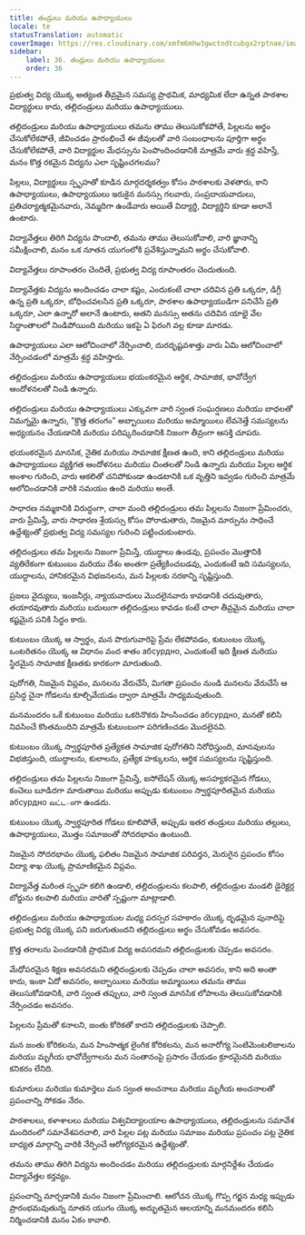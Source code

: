```yaml
---
title: తండ్రులు మరియు ఉపాధ్యాయులు
locale: te
statusTranslation: automatic
coverImage: https://res.cloudinary.com/xmfm6mhw3gwctndtcubgx2rptnae/image/upload/v1740337243/small_cover_educacion_fundamental_a051170f1c.webp
sidebar:
    label: 36. తండ్రులు మరియు ఉపాధ్యాయులు
    order: 36
---
```

ప్రభుత్వ విద్య యొక్క అత్యంత తీవ్రమైన సమస్య ప్రాథమిక, మాధ్యమిక లేదా ఉన్నత పాఠశాల విద్యార్థులు కాదు, తల్లిదండ్రులు మరియు ఉపాధ్యాయులు.

తల్లిదండ్రులు మరియు ఉపాధ్యాయులు తమను తాము తెలుసుకోకపోతే, పిల్లలను అర్థం చేసుకోలేకపోతే, జీవించడం ప్రారంభించే ఈ జీవులతో వారి సంబంధాలను పూర్తిగా అర్థం చేసుకోలేకపోతే, వారి విద్యార్థుల మేధస్సును పెంపొందించడానికి మాత్రమే వారు శ్రద్ధ వహిస్తే, మనం కొత్త రకమైన విద్యను ఎలా సృష్టించగలము?

పిల్లలు, విద్యార్థులు స్పృహతో కూడిన మార్గదర్శకత్వం కోసం పాఠశాలకు వెళతారు, కాని ఉపాధ్యాయులు, ఉపాధ్యాయులు ఇరుకైన మనస్సు గలవారు, సంప్రదాయవాదులు, ప్రతిచర్యాత్మకమైనవారు, నెమ్మదిగా ఉండేవారు అయితే విద్యార్థి, విద్యార్థిని కూడా అలానే ఉంటారు.

విద్యావేత్తలు తిరిగి విద్యను పొందాలి, తమను తాము తెలుసుకోవాలి, వారి జ్ఞానాన్ని సమీక్షించాలి, మనం ఒక నూతన యుగంలోకి ప్రవేశిస్తున్నామని అర్థం చేసుకోవాలి.

విద్యావేత్తలు రూపాంతరం చెందితే, ప్రభుత్వ విద్య రూపాంతరం చెందుతుంది.

విద్యావేత్తకు విద్యను అందించడం చాలా కష్టం, ఎందుకంటే చాలా చదివిన ప్రతి ఒక్కరూ, డిగ్రీ ఉన్న ప్రతి ఒక్కరూ, బోధించవలసిన ప్రతి ఒక్కరూ, పాఠశాల ఉపాధ్యాయుడిగా పనిచేసే ప్రతి ఒక్కరూ, ఎలా ఉన్నారో అలానే ఉంటారు, అతని మనస్సు అతను చదివిన యాభై వేల సిద్ధాంతాలలో నిండిపోయింది మరియు ఇకపై ఏ ఫిరంగి వల్ల కూడా మారడు.

ఉపాధ్యాయులు ఎలా ఆలోచించాలో నేర్పించాలి, దురదృష్టవశాత్తు వారు ఏమి ఆలోచించాలో నేర్పించడంలో మాత్రమే శ్రద్ధ వహిస్తారు.

తల్లిదండ్రులు మరియు ఉపాధ్యాయులు భయంకరమైన ఆర్థిక, సామాజిక, భావోద్వేగ ఆందోళనలతో నిండి ఉన్నారు.

తల్లిదండ్రులు మరియు ఉపాధ్యాయులు ఎక్కువగా వారి స్వంత సంఘర్షణలు మరియు బాధలతో నిమగ్నమై ఉన్నారు, "క్రొత్త తరంగం" అబ్బాయిలు మరియు అమ్మాయిలు లేవనెత్తే సమస్యలను అధ్యయనం చేయడానికి మరియు పరిష్కరించడానికి నిజంగా తీవ్రంగా ఆసక్తి చూపరు.

భయంకరమైన మానసిక, నైతిక మరియు సామాజిక క్షీణత ఉంది, కాని తల్లిదండ్రులు మరియు ఉపాధ్యాయులు వ్యక్తిగత ఆందోళనలు మరియు చింతలతో నిండి ఉన్నారు మరియు పిల్లల ఆర్థిక అంశాల గురించి, వారు ఆకలితో చనిపోకుండా ఉండటానికి ఒక వృత్తిని ఇవ్వడం గురించి మాత్రమే ఆలోచించడానికి వారికి సమయం ఉంది మరియు అంతే.

సాధారణ నమ్మకానికి విరుద్ధంగా, చాలా మంది తల్లిదండ్రులు తమ పిల్లలను నిజంగా ప్రేమించరు, వారు ప్రేమిస్తే, వారు సాధారణ శ్రేయస్సు కోసం పోరాడుతారు, నిజమైన మార్పును సాధించే ఉద్దేశ్యంతో ప్రభుత్వ విద్య సమస్యల గురించి పట్టించుకుంటారు.

తల్లిదండ్రులు తమ పిల్లలను నిజంగా ప్రేమిస్తే, యుద్ధాలు ఉండవు, ప్రపంచం మొత్తానికి వ్యతిరేకంగా కుటుంబం మరియు దేశం అంతగా ప్రత్యేకించబడవు, ఎందుకంటే ఇది సమస్యలను, యుద్ధాలను, హానికరమైన విభజనలను, మన పిల్లలకు నరకాన్ని సృష్టిస్తుంది.

ప్రజలు వైద్యులు, ఇంజనీర్లు, న్యాయవాదులు మొదలైనవారు కావడానికి చదువుతారు, తయారవుతారు మరియు బదులుగా తల్లిదండ్రులు కావడం కంటే చాలా తీవ్రమైన మరియు చాలా కష్టమైన పనికి సిద్ధం కారు.

కుటుంబం యొక్క ఆ స్వార్థం, మన పొరుగువారిపై ప్రేమ లేకపోవడం, కుటుంబం యొక్క ఒంటరితనం యొక్క ఆ విధానం వంద శాతం абсурдно, ఎందుకంటే ఇది క్షీణత మరియు స్థిరమైన సామాజిక క్షీణతకు కారకంగా మారుతుంది.

పురోగతి, నిజమైన విప్లవం, మనలను వేరుచేసే, మిగతా ప్రపంచం నుండి మనలను వేరుచేసే ఆ ప్రసిద్ధ చైనా గోడలను కూల్చివేయడం ద్వారా మాత్రమే సాధ్యమవుతుంది.

మనమందరం ఒకే కుటుంబం మరియు ఒకరినొకరు హింసించడం абсурдно, మనతో కలిసి నివసించే కొంతమందిని మాత్రమే కుటుంబంగా పరిగణించడం మొదలైనవి.

కుటుంబం యొక్క స్వార్థపూరిత ప్రత్యేకత సామాజిక పురోగతిని నిరోధిస్తుంది, మానవులను విభజిస్తుంది, యుద్ధాలను, కులాలను, ప్రత్యేక హక్కులను, ఆర్థిక సమస్యలను సృష్టిస్తుంది.

తల్లిదండ్రులు తమ పిల్లలను నిజంగా ప్రేమిస్తే, ఐసోలేషన్ యొక్క అసహ్యకరమైన గోడలు, కంచెలు బూడిదగా మారుతాయి మరియు అప్పుడు కుటుంబం స్వార్థపూరితమైన మరియు абсурдно வட்டంగా ఉండదు.

కుటుంబం యొక్క స్వార్థపూరిత గోడలు కూలిపోతే, అప్పుడు ఇతర తండ్రులు మరియు తల్లులు, ఉపాధ్యాయులు, మొత్తం సమాజంతో సోదరభావం ఉంటుంది.

నిజమైన సోదరభావం యొక్క ఫలితం నిజమైన సామాజిక పరివర్తన, మెరుగైన ప్రపంచం కోసం విద్యా శాఖ యొక్క ప్రామాణికమైన విప్లవం.

విద్యావేత్త మరింత స్పృహ కలిగి ఉండాలి, తల్లిదండ్రులను కలపాలి, తల్లిదండ్రుల మండలి డైరెక్టర్ల బోర్డును కలపాలి మరియు వారితో స్పష్టంగా మాట్లాడాలి.

తల్లిదండ్రులు మరియు ఉపాధ్యాయుల మధ్య పరస్పర సహకారం యొక్క దృఢమైన పునాదిపై ప్రభుత్వ విద్య యొక్క పని జరుగుతుందని తల్లిదండ్రులు అర్థం చేసుకోవడం అవసరం.

క్రొత్త తరాలను పెంచడానికి ప్రాథమిక విద్య అవసరమని తల్లిదండ్రులకు చెప్పడం అవసరం.

మేధోపరమైన శిక్షణ అవసరమని తల్లిదండ్రులకు చెప్పడం చాలా అవసరం, కాని అది అంతా కాదు, ఇంకా ఏదో అవసరం, అబ్బాయిలు మరియు అమ్మాయిలు తమను తాము తెలుసుకోవడానికి, వారి స్వంత తప్పులు, వారి స్వంత మానసిక లోపాలను తెలుసుకోవడానికి నేర్పించడం అవసరం.

పిల్లలను ప్రేమతో కనాలని, జంతు కోరికతో కాదని తల్లిదండ్రులకు చెప్పాలి.

మన జంతు కోరికలను, మన హింసాత్మక లైంగిక కోరికలను, మన అనారోగ్య సెంటిమెంటలిజాలను మరియు మృగీయ భావోద్వేగాలను మన సంతానంపై ప్రసారం చేయడం క్రూరమైనది మరియు కనికరం లేనిది.

కుమారులు మరియు కుమార్తెలు మన స్వంత అంచనాలు మరియు మృగీయ అంచనాలతో ప్రపంచాన్ని సోకడం నేరం.

పాఠశాలలు, కళాశాలలు మరియు విశ్వవిద్యాలయాల ఉపాధ్యాయులు, తల్లిదండ్రులను సమావేశ మందిరంలో సమావేశపరచాలి, వారి పిల్లల పట్ల మరియు సమాజం మరియు ప్రపంచం పట్ల నైతిక బాధ్యత మార్గాన్ని వారికి నేర్పించే ఆరోగ్యకరమైన ఉద్దేశ్యంతో.

తమను తాము తిరిగి విద్యను అందించడం మరియు తల్లిదండ్రులకు మార్గనిర్దేశం చేయడం విద్యావేత్తల కర్తవ్యం.

ప్రపంచాన్ని మార్చడానికి మనం నిజంగా ప్రేమించాలి. ఆలోచన యొక్క గొప్ప గర్జన మధ్య ఇప్పుడు ప్రారంభమవుతున్న నూతన యుగం యొక్క అద్భుతమైన ఆలయాన్ని మనమందరం కలిసి నిర్మించడానికి మనం ఏకం కావాలి.

